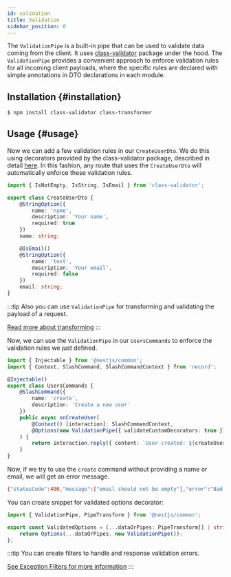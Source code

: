 ```yaml
---
id: validation
title: Validation
sidebar_position: 0
---
```


The `ValidationPipe` is a built-in pipe that can be used to validate data coming from the client. It uses [class-validator](https://github.com/typestack/class-validator) package under the hood. The `ValidationPipe` provides a convenient approach to enforce validation rules for all incoming client payloads, where the specific rules are declared with simple annotations in DTO declarations in each module.

## Installation {#installation}

```bash npm2yarn
$ npm install class-validator class-transformer
```

## Usage {#usage}

Now we can add a few validation rules in our `CreateUserDto`. We do this using decorators provided by the class-validator package, described in detail [here](https://github.com/typestack/class-validator#validation-decorators). In this fashion, any route that uses the `CreateUserDto` will automatically enforce these validation rules.

```typescript title="src/users/dto/create-user.dto.ts"
import { IsNotEmpty, IsString, IsEmail } from 'class-validator';

export class CreateUserDto {
    @StringOption({
        name: 'name',
        description: 'Your name',
        required: true
    })
    name: string;

    @IsEmail()
    @StringOption({
        name: 'text',
        description: 'Your email',
        required: false
    })
    email: string;
}
```

:::tip
Also you can use `ValidationPipe` for transforming and validating the payload of a request.

[Read more about transforming](https://docs.nestjs.com/techniques/validation#transform-payload-objects)
:::

Now, we can use the `ValidationPipe` in our `UsersCommands` to enforce the validation rules we just defined.

```typescript title="src/users/users.commands.ts"
import { Injectable } from '@nestjs/common';
import { Context, SlashCommand, SlashCommandContext } from 'necord';

@Injectable()
export class UsersCommands {
    @SlashCommand({
        name: 'create',
        description: 'Create a new user'
    })
    public async onCreateUser(
        @Context() [interaction]: SlashCommandContext,
        @Options(new ValidationPipe({ validateCustomDecorators: true })) createUserDto: CreateUserDto
    ) {
        return interaction.reply({ content: `User created: ${createUserDto.name}` });
    }
}
```

Now, if we try to use the `create` command without providing a name or email, we will get an error message.

```bash
{"statusCode":400,"message":["email should not be empty"],"error":"Bad Request"}
```

You can create snippet for validated options decorator:

```typescript title="src/decorators/validated-options.decorator.ts"
import { ValidationPipe, PipeTransform } from '@nestjs/common';

export const ValidatedOptions = (...dataOrPipes: PipeTransform[] | string) => {
    return Options(...dataOrPipes, new ValidationPipe());
};
```

:::tip
You can create filters to handle and response validation errors.

[See Exception Filters for more information](https://docs.nestjs.com/exception-filters#exception-filters)
:::
